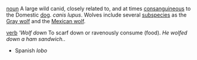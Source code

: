 [[noun]] A large wild canid, closely related to, and at times [[consanguineous]] to the Domestic [[dog]]. ''canis lupus''. Wolves include several [[subspecies]] as the [[Gray wolf]] and the [[Mexican wolf]].

[[verb]] '''Wolf down'' To scarf down or ravenously consume (food). ''He wolfed down a ham sandwich.''.

* Spanish ''lobo''